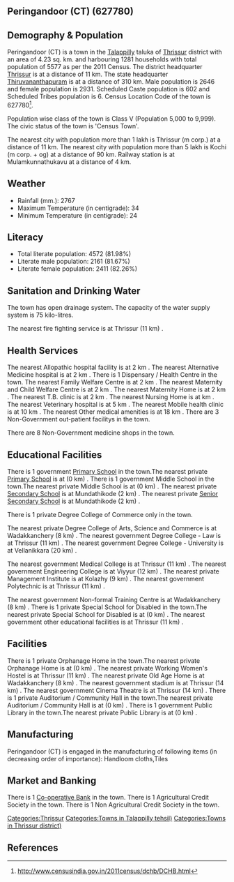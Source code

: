 {{Infobox settlement
| name=Peringandoor (CT)
| native_name=
| native_name_lang=
| other_name=
| nickname=
| settlement_type=Town
| image_skyline=
| image_alt=
| image_caption=
| pushpin_map=India Kerala
| pushpin_label_position=right
| pushpin_map_alt=
| pushpin_map_caption=Location in Kerala, India
| latd=
| latm=
| lats=
| latNS=
| longd=
| longm=
| longs=
| longEW=
| coordinates_display=inline,title
| subdivision_type=Country
| subdivision_name={{flag|India}}
| subdivision_type1=[[States and territories of India|State]]
| subdivision_name1=Kerala 
| subdivision_type2=[[List of districts of India|District]]
| subdivision_name2=Thrissur
| subdivision_type3=Tahsil
| subdivision_name3=Talappilly
| website=
| established_title=<!-- Established -->
| established_date=
| founder=
| named_for=
| government_type=
| governing_body=
| unit_pref=Metric
| area_footnotes=
| area_rank=
| area_total_km2=4.23
| elevation_footnotes=
| elevation_m=
| population_total=5577
| population_as_of=2011
| population_rank=
| population_density_km2=1318
| population_demonym=
| population_footnotes=
| demographics_type1=Languages=
| demographics1_title1=Official=
| demographics1_info1=[[Malayalam language|Malayalam]]
| timezone1=[[Indian Standard Time|IST]]
| utc_offset1==+5:30
| postal_code_type=[[Postal Index Number|PIN]]
| postal_code=
| area_code_type=Telephone code
| area_code=
| registration_plate=
| blank1_name_sec1=Nearest city
| blank1_info_sec1=[[Thrissur (m corp.)]]
| blank2_name_sec1=[[Human sex ratio|Sex ratio]]
| blank2_info_sec1=1107
| blank3_name_sec1=Literacy
| blank3_info_sec1=81.98%
| blank1_name_sec2=[[2011 Census of India|2011 census]] code
| blank1_info_sec2=627780
| footnotes=
}}

== Peringandoor (CT) (627780) ==

== Demography & Population ==

Peringandoor (CT) is a town in the [[Talappilly]] taluka of [[Thrissur]] district with an area of 4.23 sq. km. and harbouring 1281 households with total population of 5577 as per the 2011 Census. The district headquarter [[Thrissur]] is at a distance of 11 km. The state headquarter [[Thiruvananthapuram]] is at a distance of 310 km. Male population is 2646 and female population is 2931. Scheduled Caste population is 602 and Scheduled Tribes population is 6. Census Location Code of the town is 627780<ref>http://www.censusindia.gov.in/2011census/dchb/DCHB.html</ref>.

Population wise class of the town is Class V (Population 5,000 to 9,999).
The civic status of the town is 'Census Town'.

The nearest city with population more than 1 lakh is Thrissur (m corp.) at a distance of 11 km. The nearest city with population more than 5 lakh is Kochi (m corp. + og)  at a distance of 90 km. Railway station is at Mulamkunnathukavu at a distance of 4 km.


== Weather ==  
* Rainfall (mm.): 2767 
* Maximum Temperature (in centigrade): 34
* Minimum Temperature (in centigrade): 24


== Literacy ==  
* Total literate population: 4572 (81.98%)
* Literate male population: 2161 (81.67%)
* Literate female population: 2411 (82.26%)


== Sanitation and Drinking Water ==  
The town has open drainage system.
The capacity of the water supply system is 75 kilo-litres.

The nearest fire fighting service is at Thrissur (11 km) .


== Health Services ==
The nearest Allopathic hospital facility is at 2 km .
The nearest Alternative Medicine hospital is at 2 km .
There is 1 Dispensary / Health Centre in the town.
The nearest Family Welfare Centre is at 2 km .
The nearest Maternity and Child Welfare Centre is at 2 km .
The nearest Maternity Home is at 2 km .
The nearest T.B. clinic is at 2 km .
The nearest Nursing Home is at  km .
The nearest Veterinary hospital is at 5 km .
The nearest Mobile health clinic is at 10 km .
The nearest Other medical amenities is at 18 km .
There are 3 Non-Government out-patient facilitys in the town.


There are 8 Non-Government medicine shops in the town.


== Educational Facilities ==
There is 1 government [[Primary School]] in the town.The nearest private [[Primary School]] is at  (0 km) .
There is 1 government Middle School in the town.The nearest private Middle School is at  (0 km) .
The nearest private [[Secondary School]] is at Mundathikode (2 km) .
The nearest private [[Senior Secondary School]] is at Mundathikode (2 km) .
 
 
There is 1 private Degree College of Commerce only in the town. 
 
 
The nearest private Degree College of Arts, Science and Commerce is at Wadakkanchery (8 km) .
The nearest government Degree College - Law is at Thrissur (11 km) .
The nearest government Degree College - University is at Vellanikkara (20 km) .
 
The nearest government Medical College is at Thrissur (11 km) .
The nearest government Engineering College is at Viyyur (12 km) .
The nearest private Management Institute is at Kolazhy (9 km) .
The nearest government Polytechnic is at Thrissur (11 km) .
 
The nearest government Non-formal Training Centre is at Wadakkanchery (8 km) .
There is 1 private Special School for Disabled in the town.The nearest private Special School for Disabled is at  (0 km) .
The nearest government other educational facilities is at Thrissur (11 km) .


== Facilities ==
There is 1 private Orphanage Home in the town.The nearest private Orphanage Home is at  (0 km) .
The nearest private Working Women's Hostel is at Thrissur (11 km) .
The nearest private Old Age Home is at Wadakkanchery (8 km) .
The nearest government stadium is at Thrissur (14 km) .
The nearest government Cinema Theatre is at Thrissur (14 km) .
There is 1 private Auditorium / Community Hall in the town.The nearest private Auditorium / Community Hall is at  (0 km) .
There is 1 government Public Library in the town.The nearest private Public Library is at  (0 km) .


== Manufacturing ==
Peringandoor (CT) is engaged in the manufacturing of following items (in decreasing order of importance): Handloom cloths,Tiles


== Market and Banking ==


There is 1 [[Co-operative Bank]] in the town.
There is 1 Agricultural Credit Society in the town.
There is 1 Non Agricultural Credit Society in the town.


[[Categories:Thrissur]]
[[Categories:Towns in Talappilly tehsil)]]
[[Categories:Towns in Thrissur district)]]


== References ==
{{Reflist}}


